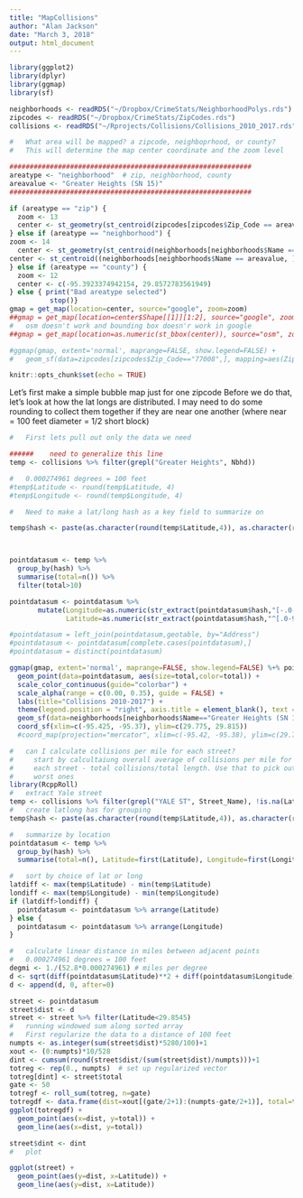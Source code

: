 ```yaml
---
title: "MapCollisions"
author: "Alan Jackson"
date: "March 3, 2018"
output: html_document
---
```


```r

library(ggplot2)
library(dplyr)
library(ggmap)
library(sf)

neighborhoods <- readRDS("~/Dropbox/CrimeStats/NeighborhoodPolys.rds")
zipcodes <- readRDS("~/Dropbox/CrimeStats/ZipCodes.rds")
collisions <- readRDS("~/Rprojects/Collisions/Collisions_2010_2017.rds")

#   What area will be mapped? a zipcode, neighboprhood, or county?
#   This will determine the map center coordinate and the zoom level

############################################################
areatype <- "neighborhood"  # zip, neighborhood, county
areavalue <- "Greater Heights (SN 15)"
############################################################

if (areatype == "zip") {
  zoom <- 13
  center <- st_geometry(st_centroid(zipcodes[zipcodes$Zip_Code == areavalue, ]))[[1]][1:2]
} else if (areatype == "neighborhood") {
zoom <- 14
  center <- st_geometry(st_centroid(neighborhoods[neighborhoods$Name == areavalue, ]))[[1]][1:2]
center <- st_centroid((neighborhoods[neighborhoods$Name == areavalue, ]))
} else if (areatype == "county") {
  zoom <- 12
  center <- c(-95.3923374942154, 29.8572783561949)
} else { print("Bad areatype selected")
          stop()}
gmap = get_map(location=center, source="google", zoom=zoom)
##gmap = get_map(location=center$Shape[[1]][1:2], source="google", zoom=zoom)
#   osm doesn't work and bounding box doesn'r work in google
##gmap = get_map(location=as.numeric(st_bbox(center)), source="osm", zoom=zoom)

#ggmap(gmap, extent='normal', maprange=FALSE, show.legend=FALSE) +
#   geom_sf(data=zipcodes[zipcodes$Zip_Code=="77008",], mapping=aes(Zip_Code="blue"),fill=NA, inherit.aes=FALSE, show.legend=FALSE)

knitr::opts_chunk$set(echo = TRUE)
```

Let's first make a simple bubble map just for one zipcode
Before we do that, let's look at how the lat longs are distributed.
I may need to do some rounding to collect them together if they are
near one another (where near = 100 feet diameter = 1/2 short block)

```r

#   First lets pull out only the data we need

######    need to generalize this line
temp <- collisions %>% filter(grepl("Greater Heights", Nbhd))

#   0.000274961 degrees = 100 feet
#temp$Latitude <- round(temp$Latitude, 4)
#temp$Longitude <- round(temp$Longitude, 4)

#   Need to make a lat/long hash as a key field to summarize on

temp$hash <- paste(as.character(round(temp$Latitude,4)), as.character(round(temp$Longitude,4)), sep="/")



pointdatasum <- temp %>%
  group_by(hash) %>%
  summarise(total=n()) %>%
  filter(total>10)

pointdatasum <- pointdatasum %>% 
       mutate(Longitude=as.numeric(str_extract(pointdatasum$hash,"[-.0-9]*$")),
              Latitude=as.numeric(str_extract(pointdatasum$hash,"^[.0-9]*")))

#pointdatasum = left_join(pointdatasum,geotable, by="Address")
#pointdatasum <- pointdatasum[complete.cases(pointdatasum),]
#pointdatasum = distinct(pointdatasum)

ggmap(gmap, extent='normal', maprange=FALSE, show.legend=FALSE) %+% pointdatasum + aes(x = Longitude, y = Latitude) +
  geom_point(data=pointdatasum, aes(size=total,color=total)) +
  scale_color_continuous(guide="colorbar") +
  scale_alpha(range = c(0.00, 0.35), guide = FALSE) +
  labs(title="Collisions 2010-2017") +
  theme(legend.position = "right", axis.title = element_blank(), text = element_text(size = 12)) +
  geom_sf(data=neighborhoods[neighborhoods$Name=="Greater Heights (SN 15)",], mapping=aes(Name="red"),fill=NA, inherit.aes=FALSE, show.legend=FALSE) +
  coord_sf(xlim=c(-95.425, -95.37), ylim=c(29.775, 29.815))
  #coord_map(projection="mercator", xlim=c(-95.42, -95.38), ylim=c(29.775, 29.815)) 


```

```r
#   can I calculate collisions per mile for each street?
#     start by calcultaiung overall average of collisions per mile for
#     each street - total collisions/total length. Use that to pick out the 
#     worst ones
library(RcppRoll)
#   extract Yale street
temp <- collisions %>% filter(grepl("YALE ST", Street_Name), !is.na(Latitude))
#   create latlong has for grouping
temp$hash <- paste(as.character(round(temp$Latitude,4)), as.character(round(temp$Longitude,4)), sep="/")

#   summarize by location
pointdatasum <- temp %>%
  group_by(hash) %>%
  summarise(total=n(), Latitude=first(Latitude), Longitude=first(Longitude)) 

#   sort by choice of lat or long
latdiff <- max(temp$Latitude) - min(temp$Latitude)
londiff <- max(temp$Longitude) - min(temp$Longitude)
if (latdiff>londiff) {
  pointdatasum <- pointdatasum %>% arrange(Latitude)
} else {
  pointdatasum <- pointdatasum %>% arrange(Longitude)
}

#   calculate linear distance in miles between adjacent points
#   0.000274961 degrees = 100 feet
degmi <- 1./(52.8*0.000274961) # miles per degree
d <- sqrt(diff(pointdatasum$Latitude)**2 + diff(pointdatasum$Longitude)**2) * degmi
d <- append(d, 0, after=0)

street <- pointdatasum
street$dist <- d
street <- street %>% filter(Latitude<29.8545)
#   running windowed sum along sorted array
#   First regularize the data to a distance of 100 feet
numpts <- as.integer(sum(street$dist)*5280/100)+1
xout <- (0:numpts)*10/528
dint <- cumsum(round(street$dist/(sum(street$dist)/numpts)))+1
totreg <- rep(0., numpts)  # set up regularized vector
totreg[dint] <- street$total
gate <- 50
totregf <- roll_sum(totreg, n=gate)
totregdf <- data.frame(dist=xout[(gate/2+1):(numpts-gate/2+1)], total=totregf)
ggplot(totregdf) +
  geom_point(aes(x=dist, y=total)) +
  geom_line(aes(x=dist, y=total))

street$dint <- dint
#   plot

ggplot(street) +
  geom_point(aes(y=dist, x=Latitude)) +
  geom_line(aes(y=dist, x=Latitude)) 

```

